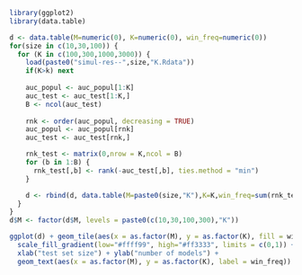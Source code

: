 ```r

library(ggplot2)
library(data.table)

d <- data.table(M=numeric(0), K=numeric(0), win_freq=numeric(0))
for(size in c(10,30,100)) {
  for (K in c(100,300,1000,3000)) {
    load(paste0("simul-res--",size,"K.Rdata"))
    if(K>k) next
    
    auc_popul <- auc_popul[1:K]
    auc_test <- auc_test[1:K,]
    B <- ncol(auc_test)
    
    rnk <- order(auc_popul, decreasing = TRUE)
    auc_popul <- auc_popul[rnk]
    auc_test <- auc_test[rnk,]

    rnk_test <- matrix(0,nrow = K,ncol = B)
    for (b in 1:B) {
      rnk_test[,b] <- rank(-auc_test[,b], ties.method = "min")
    }    

    d <- rbind(d, data.table(M=paste0(size,"K"),K=K,win_freq=sum(rnk_test[1,]==1)/B))
  }
}
d$M <- factor(d$M, levels = paste0(c(10,30,100,300),"K"))

ggplot(d) + geom_tile(aes(x = as.factor(M), y = as.factor(K), fill = win_freq)) +
  scale_fill_gradient(low="#ffff99", high="#ff3333", limits = c(0,1)) +
  xlab("test set size") + ylab("number of models") +
  geom_text(aes(x = as.factor(M), y = as.factor(K), label = win_freq))

```

